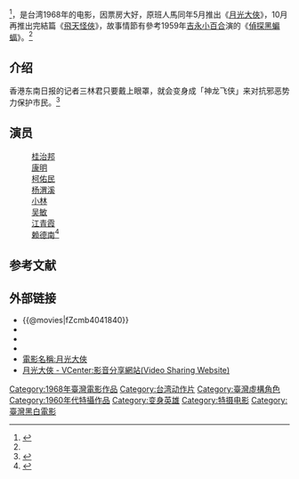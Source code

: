 {{Infobox Film
| 片名     = 神龍飛俠
| 電影原名 = ''Dragon Superman''
| 圖像     = 
| 圖像大小 = 
| 圖像說明 = 
| 副標題   = 
| 導演     = [[邵寶輝|邵寶輝]]、小林悟<ref name="#1">{{Cite news|url=http://app.atmovies.com.tw/movie/movie.cfm?action=filmdata&film_id=fMcmb4040691|title=月光大俠 Moonlight Superman|language=zh-tw|publisher=開眼電影|author=|date=|accessdate=2015-03-19|archive-date=2015-04-02|archive-url=https://web.archive.org/web/20150402112816/http://app.atmovies.com.tw/movie/movie.cfm?action=filmdata&film_id=fMcmb4040691|dead-url=no}}</ref>
| 監製     = 
| 製片     = 
| 編劇     = [[陳小島|陳小島]]、[[小林悟|小林悟]]<ref>{{Cite news|url=http://www.kff.tw/home02.aspx?ID=$1002&IDK=2&EXEC=D&DATA=640&AP=$1002_HISTORY-0%5E$1002_SK--1|title=飛天怪俠 Skyfly Superman|language=zh-tw|publisher=高雄電影節-歷年影展|author=|date=2012|accessdate=2015-03-19|archive-date=2016-03-04|archive-url=https://web.archive.org/web/20160304104358/http://www.kff.tw/home02.aspx?ID=$1002&IDK=2&EXEC=D&DATA=640&AP=$1002_HISTORY-0%5E$1002_SK--1|dead-url=no}}</ref>
| 劇本     = 
| 故事     = 
| 原著     = 
| 旁白     = 
| 統籌     = 
| 主演     = 
| 配樂     = [[曾仲影|曾仲影]]
| 片尾曲   = 
| 攝影     = Seishi Heino
| 剪輯     = 南方仁
| 製片商   = 新高
| 片長     = 90 分鐘
| 產地     = {{台灣電影產地}}
| 語言     = 華語
| 上映日期 = {{film date|1968|3}}
| 發行商   = 
| 發行日期 = 
| 續集     = 《月光大俠》
| 預算     = 
| 票房     = 
| 官方網站 = 
}}
{{engname|《神龙飞侠》|''Dragon Superman''}}<ref>{{Cite news|url=http://www.ma sk 9.com/node/666 5 2|title=新片单“台日特摄魂”-2012高雄电影节|language=zh-cn|publisher=好戏网|author=|date=2012|accessdate=2015-03-19|deadurl=yes|archiveurl=https://web.archive.org/web/20170311235745/https://www.ma/|archivedate=2017年3月11日|df=}}</ref>，是台湾1968年的电影，因票房大好，原班人馬同年5月推出《[[月光大俠|月光大俠]]》，10月再推出完結篇《[[飛天怪俠|飛天怪俠]]》，故事情節有參考1959年[[吉永小百合|吉永小百合]]演的《[[偵探黑蝙蝠|偵探黑蝙蝠]]》。<ref name="#1"/>

==介绍==
香港东南日报的记者三林君只要戴上眼罩，就会变身成「神龙飞侠」来对抗邪恶势力保护市民。<ref>{{cite news |title=国产也有奥特曼？国产特摄也有很多，其中还有和圆谷合作的作品_腾讯网 |url=https://xw.qq.com/partner/vivoscreen/20210228A02R74/20210228A02R7400?ADTAG=vivoscreen&vivoRcdMark=1 |accessdate=2021-12-28 |work=xw.qq.com |archive-date=2021-12-28 |archive-url=https://web.archive.org/web/20211228005207/https://xw.qq.com/partner/vivoscreen/20210228A02R74/20210228A02R7400?ADTAG=vivoscreen&vivoRcdMark=1 |dead-url=no }}</ref>

==演员==
:[[桂治邦|桂治邦]]
:[[康明|康明]]    
:[[柯佑民|柯佑民]]    
:[[杨渭溪|杨渭溪]]    
:[[小林|小林]]    
:[[吴敏|吴敏]]    
:[[江青霞|江青霞]]    
:[[赖德南|赖德南]]<ref>{{Cite news|url=http://hkmdb.com/db/movies/view.mhtml?id=16909&display_set=big5|title=飛天怪俠 (1968)|language=zh-hk|publisher=香港影库|author=|date=2012|accessdate=2015-03-19|archive-date=2020-09-23|archive-url=https://web.archive.org/web/20200923072402/http://hkmdb.com/db/movies/view.mhtml?id=16909&display_set=big5|dead-url=no}}</ref>  

== 参考文献 ==
{{Reflist}}

==外部链接==
*{{@movies|fZcmb4041840}}
*{{hkmdb title|15663}}
*{{douban}}
*{{imdb title|3611060}}
*[http://catalog.digitalarchives.tw/item/00/44/e4/a5.html 電影名稱:月光大俠] {{Wayback|url=http://catalog.digitalarchives.tw/item/00/44/e4/a5.html |date=20160304065049 }}
*[http://vcenter.iis.sinica.edu.tw/watch.php?val=aWQ9TWxGWk1qRT0= 月光大俠 - VCenter:影音分享網站(Video Sharing Website)] {{Wayback|url=http://vcenter.iis.sinica.edu.tw/watch.php?val=aWQ9TWxGWk1qRT0= |date=20160305112352 }}

[[Category:1968年臺灣電影作品|Category:1968年臺灣電影作品]]
[[Category:台湾动作片|Category:台湾动作片]]
[[Category:臺灣虛構角色|Category:臺灣虛構角色]]
[[Category:1960年代特攝作品|Category:1960年代特攝作品]]
[[Category:变身英雄|Category:变身英雄]]
[[Category:特摄电影|Category:特摄电影]]
[[Category:臺灣黑白電影|Category:臺灣黑白電影]]